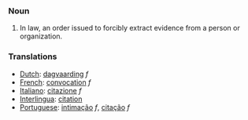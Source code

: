 ===Noun===

# In law, an order issued to forcibly extract evidence from a person or organization.

===Translations===
*[[Dutch]]: [[dagvaarding]] ''f''
*[[French]]: [[convocation]] ''f''
*[[Italiano]]: [[citazione]] ''f''
*[[Interlingua]]: [[citation]]
*[[Portuguese]]: [[intimação]] ''f'', [[citação]] ''f''
